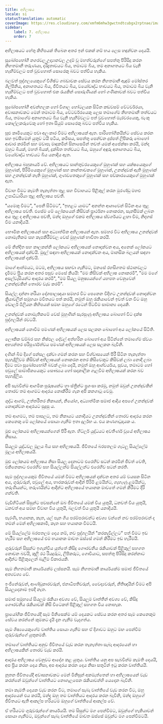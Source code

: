 ```yaml
---
title: අභිලාෂය
locale: si
statusTranslation: automatic
coverImage: https://res.cloudinary.com/xmfm6mhw3gwctndtcubgx2rptnae/image/upload/v1740337243/small_cover_educacion_fundamental_a051170f1c.webp
sidebar:
    label: 7. අභිලාෂය
    order: 7
---
```

අභිලාෂයට හේතු කිහිපයක් තිබෙන අතර ඉන් එකක් නම් භය ලෙස හඳුන්වන දෙයයි.

සුඛෝපභෝගී නගරවල උද්‍යානවල උදම් වූ මහත්වරුන්ගේ සපත්තු පිරිසිදු කරන නිහතමානී තරුණයා, දරිද්‍රතාවයට බිය, තමාටම බිය, තම අනාගතයට බිය වැනි හැඟීම්වලට පත් වුවහොත් සොරෙකු බවට පත්විය හැකිය.

බලවත් පුද්ගලයෙකුගේ විශිෂ්ට ගබඩාවක සේවය කරන නිහතමානී ඇඳුම් මෝස්තර ශිල්පිනිය, අනාගතයට බිය, ජීවිතයට බිය, වයෝවෘද්ධ භාවයට බිය, තමාටම බිය වැනි හැඟීම්වලට පත් වුවහොත් එක රැයකින් සොරුණියක් හෝ ගණිකාවක් බවට පත්විය හැකිය.

සුඛෝපභෝගී අවන්හලක හෝ විශාල හෝටලයක සිටින කඩවසම් වේටර්වරයා, අවාසනාවකට මෙන් තමාටම බිය, වේටර්වරයෙකු ලෙස තමාගේම නිහතමානී තත්වයට බිය, තමාගේම අනාගතයට බිය වැනි හැඟීම්වලට පත් වුවහොත් මැරවරයෙකු, බැංකු කොල්ලකරුවෙකු හෝ ඉතා සියුම් සොරෙකු බවට පත්විය හැකිය.

සුළු කෘමියෙකුට පවා අලංකාර වීමට අභිලාෂයක් ඇත. පාරිභෝගිකයින්ට සේවය කරන සහ ඉවසීමෙන් යුතුව ටයි පටිය, කමිසය, සපත්තු පෙන්වන දුප්පත් ලිපිකරු බොහෝ ආචාර කරමින් සහ මවාපෑ මෘදුකමින් සිනාසෙමින් තවත් යමක් අපේක්ෂා කරයි, මන්ද ඔහුට බියක්, මහත් බියක්, දුක්ඛිත තත්වයට බිය, ඔහුගේ අඳුරු අනාගතයට බිය, වයෝවෘද්ධ භාවයට බිය යනාදිය ඇත.

අභිලාෂය බහුකාර්ය වේ. අභිලාෂයට සාන්තුවරයෙකුගේ මුහුණක් සහ යක්ෂයෙකුගේ මුහුණක්, පිරිමියෙකුගේ මුහුණක් සහ කාන්තාවකගේ මුහුණක්, උනන්දුවක් ඇති මුහුණක් සහ උනන්දුවක් නැති මුහුණක්, ගුණවතෙකුගේ මුහුණක් සහ පව්කාරයෙකුගේ මුහුණක් ඇත.

විවාහ වීමට කැමති තැනැත්තා තුළ සහ විවාහයට පිළිකුල් කරන මුරණ්ඩු මහළු උපාධිධාරියා තුළ අභිලාෂය පවතී.

"යමෙකු වීමට", "පෙනී සිටීමට", "ඉහළට යාමට" අනන්ත ආශාවෙන් සිටින අය තුළ අභිලාෂය පවතී. එසේම මේ ලෝකයෙන් කිසිවක් ප්‍රාර්ථනා නොකරන, සැනසීමක් ලබන අය තුළ ද අභිලාෂය පවතී, මන්ද ඔහුගේ එකම අභිලාෂය ස්වර්ගයට ළඟා වීම, නිදහස් වීම යනාදියයි.

භෞමික අභිලාෂයන් සහ අධ්‍යාත්මික අභිලාෂයන් ඇත. සමහර විට අභිලාෂය උනන්දුවක් නොමැතිකම සහ කැපකිරීම්වල වෙස් මුහුණක් භාවිතා කරයි.

මේ නින්දිත සහ කාලකන්නි ලෝකයට අභිලාෂයක් නොදක්වන අය, අනෙක් ලෝකයට අභිලාෂයක් දක්වයි. මුදල් සඳහා අභිලාෂයක් නොදක්වන අය, මානසික බලයන් සඳහා අභිලාෂයක් දක්වයි.

මාගේ ආත්මයට, මටම, අභිලාෂය සඟවා ගැනීමට, මනසේ රහසිගතම ස්ථානවලට දැමීමට ප්‍රිය කරන අතර පසුව මෙසේ කියයි: "මම කිසිවක් අභිලාෂ නොකරමි", "මම මගේ අසල්වැසියන්ට ආදරය කරමි", "මම සියලු මනුෂ්‍යයන්ගේ යහපත වෙනුවෙන් උනන්දුවකින් තොරව වැඩ කරමි".

සියල්ල දන්නා නරියා දේශපාලඥයා සමහර විට පෙනෙන විදිහට උනන්දුවක් නොදක්වන ක්‍රියාවලින් සමූහයා මවිතයට පත් කරයි, නමුත් ඔහු රැකියාවෙන් ඉවත් වන විට ඔහු ඩොලර් මිලියන කිහිපයක් සමඟ ඔහුගේ රටෙන් පිටවීම සාමාන්‍ය දෙයකි.

උනන්දුවක් නොමැතිකමේ වෙස් මුහුණින් සැරසුණු අභිලාෂය බොහෝ විට දක්ෂ පුද්ගලයින් රවටයි.

අභිලාෂයක් නොවීම පමණක් අභිලාෂයක් ලෙස සලකන බොහෝ අය ලෝකයේ සිටිති.

ලෞකික ඩම්බර සහ නිෂ්ඵල දේවල් අත්හරින බොහෝ අය සිටින්නේ තමාගේම ස්වයං අභ්‍යන්තර පරිපූර්ණත්වය පමණක් අභිලාෂයක් ලෙස සලකන බැවිනි.

දණින් බිම දිගේ පන්සල දක්වා ගමන් කරන සහ විශ්වාසයෙන් පිරී සිටින තැනැත්තා පැහැදිලිවම කිසිවක් අභිලාෂයක් නොකරන අතර කිසිවෙකුට කිසිවක් ලබා නොදී ලබා දීමට පවා සුඛෝපභෝගී බවක් ලබා දෙයි, නමුත් ඔහු ආශ්චර්යය, සුවය, තමාටම හෝ පවුලේ සාමාජිකයෙකුට සෞඛ්‍යය හෝ සදාකාලික ගැලවීම අභිලාෂයක් කරන බව පැහැදිලිය.

අපි සැබවින්ම ආගමික පුරුෂයන්ට හා ස්ත්‍රීන්ට ප්‍රශංසා කරමු, නමුත් ඔවුන් උනන්දුවකින් තොරව තම ආගමට ආදරය නොකිරීම ගැන අපි කනගාටු වෙමු.

ශුද්ධ ආගම්, උත්තරීතර නිකායන්, නියෝග, අධ්‍යාත්මික සමාජ ආදිය අපගේ උනන්දුවක් නොදක්වන ආදරයට සුදුසු ය.

තම ආගමට, තම පාසලට, තම නිකායට යනාදියට උනන්දුවකින් තොරව ආදරය කරන කෙනෙකු මේ ලෝකයේ සොයා ගැනීම ඉතා දුර්ලභ ය. එය කණගාටුදායක ය.

මුළු ලෝකයම අභිලාෂයන්ගෙන් පිරී ඇත. හිට්ලර් යුද්ධයට අවතීර්ණ වූයේ අභිලාෂය නිසාය.

සියලුම යුද්ධවල මූලය බිය සහ අභිලාෂයයි. ජීවිතයේ බරපතලම ගැටලු සියල්ලේම මූලය අභිලාෂයයි.

මුළු ලෝකයම අභිලාෂය නිසා සියලු දෙනාටම එරෙහිව සටන් කරමින් ජීවත් වෙති, එකිනෙකාට එරෙහිව සහ සියල්ලන්ම සියල්ලන්ට එරෙහිව සටන් කරති.

සෑම පුද්ගලයෙකුම ජීවිතයේ යමක් වීමට අභිලාෂයක් දක්වන අතර යම් වයසක සිටින අය, ගුරුවරුන්, පවුලේ අය, භාරකරුවන් ආදීන් පිරිමි ළමයින්ට, ගැහැණු ළමයින්ට, තරුණියන්ට, තරුණයින්ට ආදීන්ට අභිලාෂයේ භයානක මාවතේ ගමන් කිරීමට දිරි ගන්වති.

වැඩිහිටියන් සිසුන්ට පවසන්නේ ඔබ ජීවිතයේ යමක් විය යුතුයි, ධනවත් විය යුතුයි, ධනවත් අය සමඟ විවාහ විය යුතුයි, බලවත් විය යුතුයි යනාදියයි.

පැරණි, භයානක, කැත, යල් පැන ගිය පරම්පරාවන්ට අවශ්‍ය වන්නේ නව පරම්පරාවන් ද තමන් මෙන් අභිලාෂකාමී, කැත සහ භයානක වීමටයි.

මේ සියල්ලේම බරපතලම දෙය නම්, නව පුද්ගලයින් "කරකැවිල්ලට" පත් වීමට ඉඩ හැරීම සහ අභිලාෂයේ එම භයානක මාවත ඔස්සේ ගමන් කිරීමට ඉඩ හැරීමයි.

ගුරුවරුන් සිසුන්ට ඉගැන්විය යුත්තේ කිසිදු ගෞරවනීය රැකියාවක් පිළිකුල් සහගත නොවන බවයි, කුලී රථ රියදුරුට, ලිපිකරුට, ගොවියාට, සපත්තු පිරිසිදු කරන්නාට ආදීන්ට පිළිකුලෙන් බැලීම විකාරයකි.

සෑම නිහතමානී කාර්යයක්ම ලස්සනයි. සෑම නිහතමානී කාර්යයක්ම සමාජ ජීවිතයේ අත්‍යවශ්‍ය වේ.

ඉංජිනේරුවන්, ආණ්ඩුකාරවරුන්, ජනාධිපතිවරුන්, වෛද්‍යවරුන්, නීතිඥයින් වීමට අපි සියලුදෙනාම ඉපදී නැත.

සමාජ සමූහයේ සියලුම රැකියා අවශ්‍ය වේ, සියලුම වෘත්තීන් අවශ්‍ය වේ, කිසිදු ගෞරවනීය රැකියාවක් කිසි විටෙකත් පිළිකුල් සහගත විය නොහැක.

ප්‍රායෝගික ජීවිතයේදී සෑම මිනිසෙක්ම යම් දෙයකට සේවය කරන අතර සෑම කෙනෙකුම සේවය කරන්නේ කුමකට දැයි දැන ගැනීම වැදගත්ය.

සෑම ශිෂ්‍යයෙකුගේම වෘත්තිය සොයා ගැනීම සහ ඒ දිශාවට ඔහුට මඟ පෙන්වීම ගුරුවරුන්ගේ යුතුකමකි.

තමාගේ වෘත්තියට අනුව ජීවිතයේ වැඩ කරන තැනැත්තා සැබෑ ආදරයෙන් හා අභිලාෂයකින් තොරව වැඩ කරයි.

ආදරය අභිලාෂය වෙනුවට ආදේශ කළ යුතුය. වෘත්තිය යනු අප සැබවින්ම කැමති දෙයයි, අප ප්‍රිය කරන දෙය නිසා, අප ආදරය කරන දෙය නිසා සතුටින් ඉටු කරන වෘත්තියයි.

නූතන ජීවිතයේදී අවාසනාවකට මෙන් මිනිසුන් අකමැත්තෙන් හා අභිලාෂයෙන් වැඩ කරන්නේ ඔවුන්ගේ වෘත්තියට නොගැලපෙන රැකියාවන්හි යෙදෙන බැවිනි.

තමා කැමති දෙයක වැඩ කරන විට, තමාගේ සැබෑ වෘත්තියේ වැඩ කරන විට, ඔහු ආදරයෙන් එය කරයි, මන්ද ඔහු තම වෘත්තියට ආදරය කරන බැවිනි, මන්ද ඔහුගේ ජීවිතයට ඇති ආකල්ප හරියටම ඔහුගේ වෘත්තියේ ආකල්ප වේ.

ඒ හරියටම ගුරුවරුන්ගේ කාර්යයයි. තම සිසුන්ට මග පෙන්වීමට, ඔවුන්ගේ හැකියාවන් සොයා ගැනීමට, ඔවුන්ගේ සැබෑ වෘත්තියේ මාවත ඔස්සේ ඔවුන්ට මග පෙන්වීමටයි.


